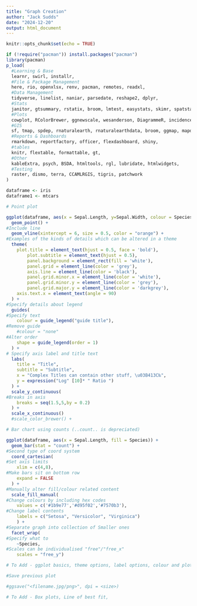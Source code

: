 ```yaml
---
title: "Graph Creation"
author: "Jack Sudds"
date: "2024-12-20"
output: html_document
---
```


```r
knitr::opts_chunk$set(echo = TRUE)
```

```r
if (!require("pacman")) install.packages("pacman")
library(pacman)
p_load(
  #Learning & Base
  learnr, swirl, installr,
  #File & Package Management
  here, rio, openxlsx, renv, pacman, remotes, readxl,
  #Data Management
  tidyverse, linelist, naniar, parsedate, reshape2, dplyr,
  #Stats
  janitor, gtsummary, rstatix, broom, lmtest, easystats, skimr, spatstat,
  #Plots
  cowplot, RColorBrewer, ggnewscale, wesanderson, DiagrammeR, incidence2, gghighlight, ggtext, ggrepel, gganimate, ggsci, grates, gridExtra, ggforce, hexbin, plotly,
  #GIS
  sf, tmap, spdep, rnaturalearth, rnaturalearthdata, broom, ggmap, mapdata, maps, spData, BiocManager, geoR, giscoR,
  #Reports & Dashboards
  rmarkdown, reportfactory, officer, flexdashboard, shiny,
  #tables
  knitr, flextable, formattable, gt,
  #Other
  kableExtra, psych, BSDA, htmltools, rgl, lubridate, htmlwidgets,
  #Testing
  raster, dismo, terra, CCAMLRGIS, tigris, patchwork
)
```

```r
dataframe <- iris
dataframe1 <- mtcars
```

```r
# Point plot

ggplot(dataframe, aes(x = Sepal.Length, y=Sepal.Width, colour = Species, shape = Species)) +
  geom_point() +
#Include line
  geom_vline(xintercept = 6, size = 0.5, color = "orange") +
#Examples of the kinds of details which can be altered in a theme
  theme(
    plot.title = element_text(hjust = 0.5, face = 'bold'),
        plot.subtitle = element_text(hjust = 0.5),
        panel.background = element_rect(fill = 'white'),
        panel.grid = element_line(color = 'grey'),
        axis.line = element_line(color = 'black'),
        panel.grid.minor.x = element_line(color = 'white'),
        panel.grid.minor.y = element_line(color = 'grey'),
        panel.grid.major.y = element_line(color = 'darkgrey'),
    axis.text.x = element_text(angle = 90)
  ) +
#Specify details about legend
  guides(
#Specify text
    colour = guide_legend("guide title"),
#Remove guide
    #colour = "none"
#Alter order
    shape = guide_legend(order = 1)
  ) +
# Specify axis label and title text
  labs(
    title = "Title",
    subtitle = "Subtitle",
    x = "Complex Titles can contain other stuff, \u03B413C‰",
    y = expression("Log" [10]* " Ratio ")
  ) +
  scale_y_continuous(
#Breaks in axis
    breaks = seq(1.5,5,by = 0.2)
  ) +
  scale_x_continuous()
  #scale_color_brewer() +

# Bar chart using counts (..count.. is depreciated)

ggplot(dataframe, aes(x = Sepal.Length, fill = Species)) +
  geom_bar(stat = "count") +
#Second type of coord system
  coord_cartesian(
#Set axis limits
    xlim = c(4,8),
#Make bars sit on bottom row
    expand = FALSE
  ) +
#Manually alter fill/colour related content
  scale_fill_manual(
#Change colours by including hex codes
    values = c('#1b9e77','#d95f02','#7570b3'),
#Change label contents
    labels = c("Setosa", "Versicolor", "Virginica")
    ) +
#Separate graph into collection of Smaller ones
  facet_wrap(
#Specify what to 
    ~Species,
#Scales can be individualised "free"/"free_x"
    scales = "free_y")

# To Add - ggplot basics, theme options, label options, colour and plot area options, miscellaneous good practices

#Save previous plot

#ggsave("<filename.jpg/png>", dpi = <size>)
```

```r
# To Add - Box plots, Line of best fit, 
```

